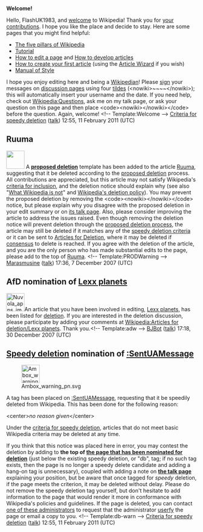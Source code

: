 <article id="14602653" title=User talk:FlashUK1983>
	<talkpage id="14602653" title="User talk:FlashUK1983">
'''Welcome!'''

Hello, FlashUK1983, and [[Wikipedia:Introduction|welcome]] to Wikipedia! Thank you for [[Special:Contributions/FlashUK1983|your contributions]]. I hope you like the place and decide to stay. Here are some pages that you might find helpful:
*[[Wikipedia:Five pillars|The five pillars of Wikipedia]]
*[[Wikipedia:Tutorial|Tutorial]]
*[[Wikipedia:How to edit a page|How to edit a page]] and [[Wikipedia:Article development|How to develop articles]]
*[[Wikipedia:Your first article|How to create your first article]] (using the [[Wikipedia:Article wizard|Article Wizard]] if you wish)
*[[Wikipedia:Manual of Style|Manual of Style]]
I hope you enjoy editing here and being a [[Wikipedia:Wikipedians|Wikipedian]]! Please [[Wikipedia:Signatures|sign]] your messages on [[Help:Using talk pages|discussion page]]s using four [[tilde]]s (&lt;nowiki&gt;~~~~&lt;/nowiki&gt;); this will automatically insert your username and the date. If you need help, check out [[Wikipedia:Questions]], ask me on my talk page, or ask your question on this page and then place &lt;code&gt;&lt;nowiki&gt;{{help me}}&lt;/nowiki&gt;&lt;/code&gt; before the question. Again, welcome! &lt;!-- Template:Welcome --&gt; [[User:Criteria for speedy deletion|Criteria for speedy deletion]] ([[User talk:Criteria for speedy deletion|talk]]) 12:55, 11 February 2011 (UTC) 
==Ruuma==
[[Image:Nuvola apps important yellow.svg|left|48px|]]
A '''[[Template:prod|proposed deletion]]''' template has been added to the article [[Ruuma]], suggesting that it be deleted according to the [[Wikipedia:Proposed deletion|proposed deletion]] process. All contributions are appreciated, but this article may not satisfy Wikipedia's [[Wikipedia:Criteria for inclusion|criteria for inclusion]], and the deletion notice should explain why (see also &quot;[[Wikipedia:What Wikipedia is not|What Wikipedia is not]]&quot; and [[Wikipedia:Deletion policy|Wikipedia's deletion policy]]).  You may prevent the proposed deletion by removing the &lt;code&gt;&lt;nowiki&gt;{{dated prod}}&lt;/nowiki&gt;&lt;/code&gt; notice, but please explain why you disagree with the proposed deletion in your edit summary or on [[Talk:Ruuma|its talk page]]. Also, please consider improving the article to address the issues raised. Even though removing the deletion notice will prevent deletion through the [[WP:PROD|proposed deletion process]], the article may still be deleted if it matches any of the [[Wikipedia:Criteria for speedy deletion|speedy deletion criteria]] or it can be sent to [[Wikipedia:Articles for deletion|Articles for Deletion]], where it may be deleted if [[Wikipedia:Consensus|consensus]] to delete is reached. If you agree with the deletion of the article, and you are the only person who has made substantial edits to the page, please add {{tl|db-author}} to the top of [[Ruuma]]. &lt;!-- Template:PRODWarning --&gt; [[User:Marasmusine|Marasmusine]] ([[User talk:Marasmusine|talk]]) 17:36, 7 December 2007 (UTC)
==AfD nomination of [[Lexx planets]]==
[[Image:Nuvola apps important.svg|48px|left]]An article that you have been involved in editing, [[Lexx planets]], has been listed for [[Wikipedia:Deletion policy|deletion]].  If you are interested in the deletion discussion, please participate by adding your comments at [[Wikipedia:Articles for deletion/Lexx planets]].  Thank you.&lt;!-- Template:adw --&gt; [[User:BJBot|BJBot]] ([[User talk:BJBot|talk]]) 17:18, 30 December 2007 (UTC)

==[[Wikipedia:Criteria for speedy deletion|Speedy deletion]] nomination of [[:SentUAMessage]]==
[[Image:Ambox warning pn.svg|48px|left|alt=|link=]]

A tag has been placed on [[:SentUAMessage]], requesting that it be speedily deleted from Wikipedia. This has been done for the following reason:

&lt;center&gt;''no reason given''&lt;/center&gt;

Under the [[WP:CSD#General_criteria|criteria for speedy deletion]], articles that do not meet basic Wikipedia criteria may be deleted at any time. 

If you think that this notice was placed here in error, you may contest the deletion by adding {{tlc|hang on}} to '''the top of [[:SentUAMessage|the page that has been nominated for deletion]]''' (just below the existing speedy deletion, or &quot;db&quot;, tag; if no such tag exists, then the page is no longer a speedy delete candidate and adding a hang-on tag is unnecessary), coupled with adding a note on '''[[Talk:SentUAMessage|the talk page]]''' explaining your position, but be aware that once tagged for ''speedy'' deletion, if the page meets the criterion, it may be deleted without delay. Please do not remove the speedy deletion tag yourself, but don't hesitate to add information to the page that would render it more in conformance with Wikipedia's policies and guidelines. If the page is deleted, you can contact [[:Category:Wikipedia administrators who will provide copies of deleted articles|one of these administrators]] to request that the administrator [[Wikipedia:Userfication#Userfication_of_deleted_content|userfy]] the page or email a copy to you. &lt;!-- Template:db-warn --&gt; [[User:Criteria for speedy deletion|Criteria for speedy deletion]] ([[User talk:Criteria for speedy deletion|talk]]) 12:55, 11 February 2011 (UTC)
	</talkpage>
</article>